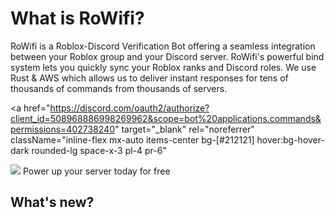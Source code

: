 
# What is RoWifi?

RoWifi is a Roblox-Discord Verification Bot offering a seamless integration between your Roblox group and your Discord server.
RoWifi's powerful bind system lets you quickly sync your Roblox ranks and Discord roles. We use Rust & AWS which allows us to deliver
instant responses for tens of thousands of commands from thousands of servers.

<a
  href="https://discord.com/oauth2/authorize?client_id=508968886998269962&scope=bot%20applications.commands&permissions=402738240"
  target="_blank"
  rel="noreferrer"
  className="inline-flex mx-auto items-center bg-[#212121] hover:bg-hover-dark rounded-lg space-x-3 pl-4 pr-6"
>
  <Image src="/RoWifi.png" height={75} width={75} />
  <span className="text-white">Power up your server today for free</span>
  <ExternalLinkIcon className="w-5 h-5 text-white" />
</a>

## What's new?
